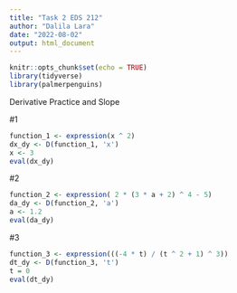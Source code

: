 ```yaml
---
title: "Task 2 EDS 212"
author: "Dalila Lara"
date: "2022-08-02"
output: html_document
---
```


```r
knitr::opts_chunk$set(echo = TRUE)
library(tidyverse)
library(palmerpenguins)
```

Derivative Practice and Slope 

#1 
```r
function_1 <- expression(x ^ 2)
dx_dy <- D(function_1, 'x')
x <- 3
eval(dx_dy)
```

#2 
```r
function_2 <- expression( 2 * (3 * a + 2) ^ 4 - 5)
da_dy <- D(function_2, 'a')
a <- 1.2
eval(da_dy)
```

#3 
```r
function_3 <- expression(((-4 * t) / (t ^ 2 + 1) ^ 3))
dt_dy <- D(function_3, 't')
t = 0
eval(dt_dy)
```


